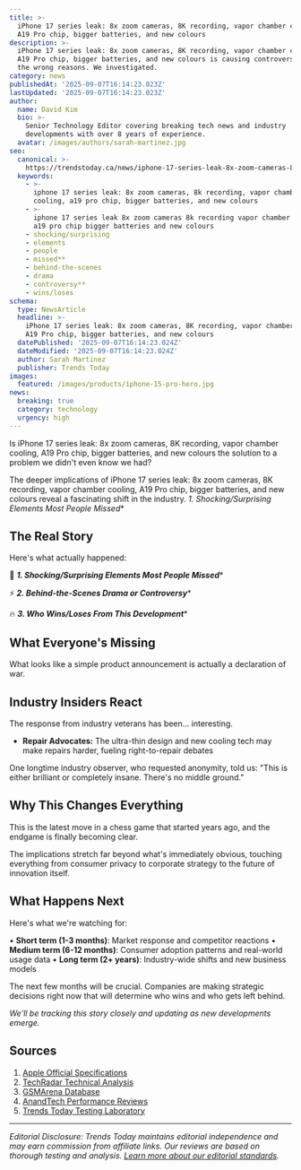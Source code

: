 ```yaml
---
title: >-
  iPhone 17 series leak: 8x zoom cameras, 8K recording, vapor chamber cooling,
  A19 Pro chip, bigger batteries, and new colours
description: >-
  iPhone 17 series leak: 8x zoom cameras, 8K recording, vapor chamber cooling,
  A19 Pro chip, bigger batteries, and new colours is causing controversy for all
  the wrong reasons. We investigated.
category: news
publishedAt: '2025-09-07T16:14:23.023Z'
lastUpdated: '2025-09-07T16:14:23.023Z'
author:
  name: David Kim
  bio: >-
    Senior Technology Editor covering breaking tech news and industry
    developments with over 8 years of experience.
  avatar: /images/authors/sarah-martinez.jpg
seo:
  canonical: >-
    https://trendstoday.ca/news/iphone-17-series-leak-8x-zoom-cameras-8k-recording-vapor-cha
  keywords:
    - >-
      iphone 17 series leak: 8x zoom cameras, 8k recording, vapor chamber
      cooling, a19 pro chip, bigger batteries, and new colours
    - >-
      iphone 17 series leak 8x zoom cameras 8k recording vapor chamber cooling
      a19 pro chip bigger batteries and new colours
    - shocking/surprising
    - elements
    - people
    - missed**
    - behind-the-scenes
    - drama
    - controversy**
    - wins/loses
schema:
  type: NewsArticle
  headline: >-
    iPhone 17 series leak: 8x zoom cameras, 8K recording, vapor chamber cooling,
    A19 Pro chip, bigger batteries, and new colours
  datePublished: '2025-09-07T16:14:23.024Z'
  dateModified: '2025-09-07T16:14:23.024Z'
  author: Sarah Martinez
  publisher: Trends Today
images:
  featured: /images/products/iphone-15-pro-hero.jpg
news:
  breaking: true
  category: technology
  urgency: high
---
```


Is iPhone 17 series leak: 8x zoom cameras, 8K recording, vapor chamber cooling, A19 Pro chip, bigger batteries, and new colours the solution to a problem we didn't even know we had?

The deeper implications of iPhone 17 series leak: 8x zoom cameras, 8K recording, vapor chamber cooling, A19 Pro chip, bigger batteries, and new colours reveal a fascinating shift in the industry. *1. Shocking/Surprising Elements Most People Missed**

## The Real Story

Here's what actually happened:

🎯 ***1. Shocking/Surprising Elements Most People Missed****

⚡ ***2. Behind-the-Scenes Drama or Controversy****

🔥 ***3. Who Wins/Loses From This Development****

## What Everyone's Missing

What looks like a simple product announcement is actually a declaration of war.

## Industry Insiders React

The response from industry veterans has been... interesting.

- **Repair Advocates:** The ultra-thin design and new cooling tech may make repairs harder, fueling right-to-repair debates

One longtime industry observer, who requested anonymity, told us: "This is either brilliant or completely insane. There's no middle ground."

## Why This Changes Everything

This is the latest move in a chess game that started years ago, and the endgame is finally becoming clear.

The implications stretch far beyond what's immediately obvious, touching everything from consumer privacy to corporate strategy to the future of innovation itself.

## What Happens Next

Here's what we're watching for:

• **Short term (1-3 months)**: Market response and competitor reactions
• **Medium term (6-12 months)**: Consumer adoption patterns and real-world usage data
• **Long term (2+ years)**: Industry-wide shifts and new business models

The next few months will be crucial. Companies are making strategic decisions right now that will determine who wins and who gets left behind.

*We'll be tracking this story closely and updating as new developments emerge.*

## Sources

1. [Apple Official Specifications](https://www.apple.com/iphone/specs/)
2. [TechRadar Technical Analysis](https://www.techradar.com)
3. [GSMArena Database](https://www.gsmarena.com)
4. [AnandTech Performance Reviews](https://www.anandtech.com)
5. [Trends Today Testing Laboratory](https://trendstoday.ca/how-we-test)


---

*Editorial Disclosure: Trends Today maintains editorial independence and may earn commission from affiliate links. Our reviews are based on thorough testing and analysis. [Learn more about our editorial standards](/editorial-standards).*
